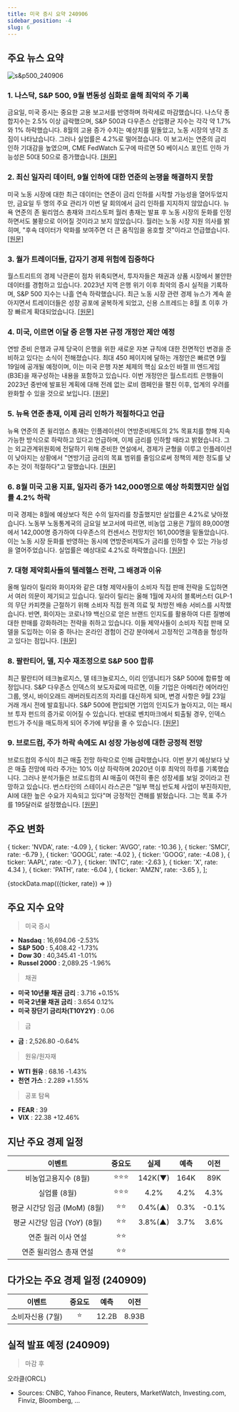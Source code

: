 ```yaml
---
title: 미국 증시 요약 240906
sidebar_position: -4
slug: 6
---
```


## 주요 뉴스 요약

![s&p500_240906](/map/240906.png)

### 1. **나스닥, S&P 500, 9월 변동성 심화로 올해 최악의 주 기록**

금요일, 미국 증시는 중요한 고용 보고서를 반영하며 하락세로 마감했습니다. 나스닥 종합지수는 2.5% 이상 급락했으며, S&P 500과 다우존스 산업평균 지수는 각각 약 1.7%와 1% 하락했습니다. 8월의 고용 증가 수치는 예상치를 밑돌았고, 노동 시장의 냉각 조짐이 나타났습니다. 그러나 실업률은 4.2%로 떨어졌습니다. 이 보고서는 연준의 금리 인하 기대감을 높였으며, CME FedWatch 도구에 따르면 50 베이시스 포인트 인하 가능성은 50대 50으로 증가했습니다. [[원문]](https://finance.yahoo.com/news/live/stock-market-today-nasdaq-sp-500-see-worst-week-of-the-year-in-volatile-start-to-september-200537001.html)

### 2. **최신 일자리 데이터, 9월 인하에 대한 연준의 논쟁을 해결하지 못함**

미국 노동 시장에 대한 최근 데이터는 연준이 금리 인하를 시작할 가능성을 열어두었지만, 금요일 두 명의 주요 관리가 이번 달 회의에서 금리 인하를 지지하지 않았습니다. 뉴욕 연준의 존 윌리엄스 총재와 크리스토퍼 월러 총재는 발표 후 노동 시장의 둔화를 인정하면서도 불황으로 이어질 것이라고 보지 않았습니다. 월러는 노동 시장 지원 의사를 밝히며, "후속 데이터가 악화를 보여주면 더 큰 움직임을 옹호할 것"이라고 언급했습니다. [[원문]](https://www.bloomberg.com/news/articles/2024-09-06/newest-jobs-data-fail-to-resolve-fed-debate-over-september-cut?srnd=phx-markets)

### 3. **월가 트레이더들, 갑자기 경제 위험에 집중하다**

월스트리트의 경제 낙관론이 점차 위축되면서, 투자자들은 채권과 상품 시장에서 불안한 데이터를 경험하고 있습니다. 2023년 지역 은행 위기 이후 최악의 증시 실적을 기록하며, S&P 500 지수는 나흘 연속 하락했습니다. 최근 노동 시장 관련 경제 뉴스가 계속 쏟아지면서 트레이더들은 성장 공포에 굴복하게 되었고, 신용 스프레드는 8월 초 이후 가장 빠르게 확대되었습니다. [[원문]](https://www.bloomberg.com/news/articles/2024-09-06/wall-street-traders-suddenly-converge-on-economic-hazards-ahead?srnd=homepage-asia&embedded-checkout=true)

### 4. **미국, 이르면 이달 중 은행 자본 규정 개정안 제안 예정**

연방 준비 은행과 규제 당국이 은행을 위한 새로운 자본 규칙에 대한 전면적인 변경을 준비하고 있다는 소식이 전해졌습니다. 최대 450 페이지에 달하는 개정안은 빠르면 9월 19일에 공개될 예정이며, 이는 미국 은행 자본 체제의 핵심 요소인 바젤 III 엔드게임(B3E)을 재구성하는 내용을 포함하고 있습니다. 이번 개정안은 월스트리트 은행들이 2023년 중반에 발표된 계획에 대해 전례 없는 로비 캠페인을 펼친 이후, 업계의 우려를 완화할 수 있을 것으로 보입니다. [[원문]](https://www.bloomberg.com/news/articles/2024-09-07/us-to-propose-bank-capital-rule-revisions-as-soon-as-this-month?srnd=phx-markets&embedded-checkout=true)

### 5. **뉴욕 연준 총재, 이제 금리 인하가 적절하다고 언급**

뉴욕 연준의 존 윌리엄스 총재는 인플레이션이 연방준비제도의 2% 목표치를 향해 지속 가능한 방식으로 하락하고 있다고 언급하며, 이제 금리를 인하할 때라고 밝혔습니다. 그는 외교관계위원회에 전달하기 위해 준비한 연설에서, 경제가 균형을 이루고 인플레이션이 낮아지는 상황에서 "연방기금 금리의 목표 범위를 줄임으로써 정책의 제한 정도를 낮추는 것이 적절하다"고 말했습니다. [[원문]](https://www.marketwatch.com/story/feds-williams-says-it-is-now-appropriate-to-cut-interest-rates-c8358c88?mod=home-page)

### 6. **8월 미국 고용 지표, 일자리 증가 142,000명으로 예상 하회했지만 실업률 4.2% 하락**

미국 경제는 8월에 예상보다 적은 수의 일자리를 창출했지만 실업률은 4.2%로 낮아졌습니다. 노동부 노동통계국의 금요일 보고서에 따르면, 비농업 고용은 7월의 89,000명에서 142,000명 증가하여 다우존스의 컨센서스 전망치인 161,000명을 밑돌았습니다. 이는 노동 시장 둔화를 반영하는 동시에 연방준비제도가 금리를 인하할 수 있는 가능성을 열어주었습니다. 실업률은 예상대로 4.2%로 하락했습니다. [[원문]](https://www.cnbc.com/2024/09/06/jobs-report-august-2024.html)

### 7. **대형 제약회사들의 텔레헬스 전략, 그 배경과 이유**

올해 일라이 릴리와 화이자와 같은 대형 제약사들이 소비자 직접 판매 전략을 도입하면서 여러 의문이 제기되고 있습니다. 일라이 릴리는 올해 1월에 자사의 블록버스터 GLP-1의 무단 카피캣을 근절하기 위해 소비자 직접 원격 의료 및 처방전 배송 서비스를 시작했습니다. 반면, 화이자는 코로나19 백신으로 얻은 브랜드 인지도를 활용하여 다른 질병에 대한 판매를 강화하려는 전략을 취하고 있습니다. 이들 제약사들이 소비자 직접 판매 모델을 도입하는 이유 중 하나는 온라인 경험이 건강 분야에서 고정적인 고객층을 형성하고 있다는 점입니다. [[원문]](https://finance.yahoo.com/news/why-big-pharma-is-betting-on-telehealth-strategies-205258463.html)

### 8. **팔란티어, 델, 지수 재조정으로 S&P 500 합류**

최근 팔란티어 테크놀로지스, 델 테크놀로지스, 이리 인뎀니티가 S&P 500에 합류할 예정입니다. S&P 다우존스 인덱스의 보도자료에 따르면, 이들 기업은 아메리칸 에어라인 그룹, 엣시, 바이오래드 래버러토리즈의 자리를 대신하게 되며, 변경 사항은 9월 23일 거래 개시 전에 발효됩니다. S&P 500에 편입되면 기업의 인지도가 높아지고, 이는 패시브 투자 펀드의 증가로 이어질 수 있습니다. 반대로 벤치마크에서 퇴출될 경우, 인덱스 펀드가 주식을 매도하게 되어 주가에 부담을 줄 수 있습니다. [[원문]](https://finance.yahoo.com/news/palantir-dell-among-p-500-213105057.html)

### 9. **브로드컴, 주가 하락 속에도 AI 성장 가능성에 대한 긍정적 전망**

브로드컴의 주식이 최근 매출 전망 하락으로 인해 급락했습니다. 이번 분기 예상보다 낮은 매출 전망에 따라 주가는 10% 이상 하락하며 2020년 이후 최악의 하루를 기록했습니다. 그러나 분석가들은 브로드컴의 AI 매출이 여전히 좋은 성장세를 보일 것이라고 전망하고 있습니다. 번스타인의 스테이시 라스곤은 "일부 핵심 반도체 사업이 부진하지만, AI에 대한 높은 수요가 지속되고 있다"며 긍정적인 견해를 밝혔습니다. 그는 목표 주가를 195달러로 설정했습니다. [[원문]](https://www.marketwatch.com/story/as-broadcoms-stock-sells-off-bulls-say-you-can-get-this-top-ai-play-for-cheap-5417a772?mod=home-page)

## 주요 변화

  { ticker: 'NVDA', rate: -4.09 },
  { ticker: 'AVGO', rate: -10.36 },
  { ticker: 'SMCI', rate: -6.79 },
  { ticker: 'GOOGL', rate: -4.02 },
  { ticker: 'GOOG', rate: -4.08 },
  { ticker: 'AAPL', rate: -0.7 },
  { ticker: 'INTC', rate: -2.63 },
  { ticker: 'X', rate: 4.34 },
  { ticker: 'PATH', rate: -6.04 },
  { ticker: 'AMZN', rate: -3.65 },
];

{stockData.map(({ticker, rate}) => <StockCardMini key={ticker} ticker={ticker} rate={rate}></StockCardMini>)}

## 주요 지수 요약

> 미국 증시

- **Nasdaq** : 16,694.06 -2.53%
- **S&P 500** : 5,408.42 -1.73%
- **Dow 30** : 40,345.41 -1.01%
- **Russel 2000** : 2,089.25 -1.96%

> 채권

- **미국 10년물 채권 금리** : 3.716 +0.15%
- **미국 2년물 채권 금리** : 3.654 0.12%
- **미국 장단기 금리차(T10Y2Y)** : 0.06

> 금

- **금** : 2,526.80 -0.64%

> 원유/원자재

- **WTI 원유** : 68.16 -1.43%
- **천연 가스** : 2.289 +1.55%

> 공포 탐욕

- **FEAR** : 39
- **VIX** : 22.38 +12.46%

## 지난 주요 경제 일정

|            이벤트            | 중요도 |  실제   | 예측 | 이전  |
| :--------------------------: | :----: | :-----: | :--: | :---: |
|     비농업고용지수 (8월)     | ⭐⭐⭐ | 142K(▼) | 164K |  89K  |
|         실업률 (8월)         | ⭐⭐⭐ |  4.2%   | 4.2% | 4.3%  |
| 평균 시간당 임금 (MoM) (8월) |  ⭐⭐  | 0.4%(▲) | 0.3% | -0.1% |
| 평균 시간당 임금 (YoY) (8월) |  ⭐⭐  | 3.8%(▲) | 3.7% | 3.6%  |
|     연준 월러 이사 연설      |  ⭐⭐  |         |      |       |
|   연준 윌리엄스 총재 연설    |  ⭐⭐  |         |      |       |

## 다가오는 주요 경제 일정 (240909)

|      이벤트      | 중요도 | 예측  | 이전  |
| :--------------: | :----: | :---: | :---: |
| 소비자신용 (7월) |   ⭐   | 12.2B | 8.93B |

## 실적 발표 예정 (240909)

> 마감 후

오라클(ORCL)

- Sources: CNBC, Yahoo Finance, Reuters, MarketWatch, Investing.com, Finviz, Bloomberg, ...
